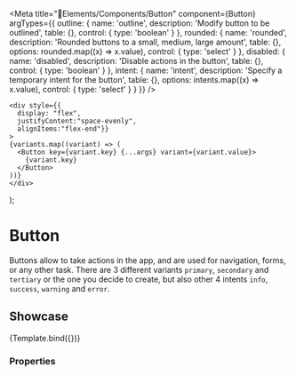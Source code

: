
<Meta
  title="🧩Elements/Components/Button"
  component={Button}
  argTypes={{
    outline: {
      name: 'outline',
      description: 'Modify button to be outlined',
      table: {},
      control: {
        type: 'boolean'
      }
    },
    rounded: {
      name: 'rounded',
      description: 'Rounded buttons to a small, medium, large amount',
      table: {},
      options: rounded.map((x) => x.value),
      control: { type: 'select' }
      },
    disabled: {
      name: 'disabled',
      description: 'Disable actions in the button',
      table: {},
      control: {
        type: 'boolean'
      }
    },
    intent: {
      name: 'intent',
      description: 'Specify a temporary intent for the button',
      table: {},
      options: intents.map((x) => x.value),
      control: { type: 'select' }
    }
  }}
/>

    <div style={{ 
      display: "flex", 
      justifyContent:"space-evenly", 
      alignItems:"flex-end"}}
    >
    {variants.map((variant) => (
      <Button key={variant.key} {...args} variant={variant.value}>
        {variant.key}
      </Button>
    ))}
    </div>
);

# Button

Buttons allow to take actions in the app, and are used for navigation, forms, or any other task.
There are 3 different variants `primary`, `secondary` and `tertiary` or the one you decide to create, but also other 4 intents `info`, `success`, `warning` and `error`.

<!--You can customize variants changing the variables, more info in the [variables page](/docs/start--page)-->

## Showcase

<Canvas>
  <Story
    name="Button"
    args={{
      outline: false,
      disabled: false
    }}
  >
    {Template.bind({})}
  </Story>
</Canvas>

### Properties

<ArgsTable story="Button" of={Button} />

